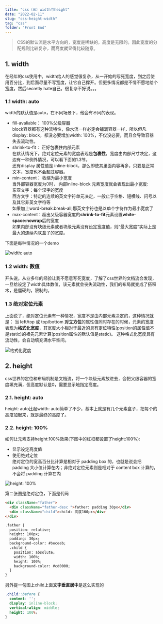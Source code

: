 ```yaml
---
title: "css（三）width与height"
date: "2022-02-11"
slug: "css-height-width"
tag: "css"
folder: "Front End"
---
```


>CSS的默认流是水平方向的，宽度是稀缺的，高度是无限的。因此宽度的分配规则比较复杂，而高度就显得比较随意。
## 1. width
在经年的css使用中，width给人的感觉很复杂，从一开始的写死宽度，到之后使用百分比，到后面尽量不写宽度，让它自己撑开。但更多情况都是不情不愿地给个宽度，然后secretly hate自己，很复杂不好说。。。

### 1.1 width: auto
width的默认值是auto，在不同场景下，他会有不同的表现。
- fill-avaliable：
  100%父级容器  
  block容器都有这种流特性，像水流一样必定会铺满容器一样，所以但凡display: block，都没必要增加width: 100%，不仅没必要，而且会导致容器失去流动性。
- shrink-to-fit：
  正好包裹住内部元素  
  在默认情况下，绝对定位元素的宽度表现是**包裹性**，宽度由内部尺寸决定，这边有一种例外情况，可以看下面的1.3节。  
  还有display 属性值是 inline-block，那么即使其里面内容再多，只要是正常文本，宽度也不会超过容器。
- min-content：
  收缩为最小宽度  
  当外部容器宽度为0时， 内部inline-block 元素宽度就会表现出最小宽度:  
  东亚文字：每个汉字的宽度  
  西方文字：特定的连续的英文字符单元决定，一般止于空格、短横线、问号以及其它非英文字符等  
  如果加上word-break:break-all;那英文字符也是以单个字符作为最小宽度了
- max-content：超出父级容器宽度的**shrink-to-fit**元素设置**white-space:nowrap**后的宽度  
  如果内部没有块级元素或者块级元素没有设定宽度值，则“最大宽度”实际上是最大的连续内联盒子的宽度。

下面是每种情况的一个demo

![width: auto](./height-width/width-auto.png)

### 1.2 width: 数值
开头说，从业多年的经验让我不愿意写死宽度，了解了css世界的文档流会发现，一旦给设定了width具体数值，该元素就会丧失流动性，我们的布局就变成了搭积木，是僵硬的，限制的。

### 1.3 绝对定位元素
上面说了，绝对定位元素有一种情况，宽度不是由内部元素决定的，这种情况就是：
当 left/top 或 top/bottom **对立方位**的属性值同时存在的时候，元素的宽度表现为**格式化宽度**，其宽度大小相对于最近的具有定位特性(position的属性值不是static)的祖先元素计算(position属性的默认值是static)。
这种格式化宽度具有流动性，会自动填充满水平空间。

![格式化宽度](./height-width/format-height.png)

## 2. height
css世界的定位和布局机制是文档流，将一个块级元素放进去，会把父级容器的宽度填充满，但高度默认是0，需要显示地指定高度。

### 2.1. height: auto
height: auto比起width: auto简单了不少，基本上就是有几个元素盒子，把每个的高度加起来，就是最终的高度了。

### 2.2. height: 100%
如何让元素支持height:100%效果(下图中的红框都设置了height:100%):
- 显示设定高度值
- 使用绝对定位  
  绝对定位的宽高百分比计算是相对于 padding box 的，也就是说会把 padding 大小值计算在内；非绝对定位元素则是相对于 content box 计算的，不会将 padding 计算在内
  
![height: 100%](./height-width/height.png)

第二张图是绝对定位，下面是代码
``` html
<div className="father">
  <div className="father-desc ">father: padding 30px</div>
  <div className="child">child: 高度160px</div>
</div>

.father {
  position: relative;
  height: 100px;
  padding: 30px;
  background-color: #beceeb;
  .child {
    position: absolute;
    width: 100%;
    height: 100%;
    background-color: #cd0000;
  }
}
```
另外提一句图上child上面**文字垂直居中**是这么实现的
``` css
.child::before {
  content: '';
  display: inline-block;
  vertical-align: middle;
  height: 100%;
}
```